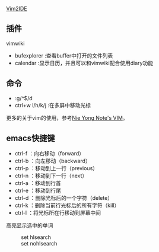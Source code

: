 [[Vim2IDE]]
== 插件 ==
vimwiki
* bufexplorer	:查看buffer中打开的文件列表
* calendar	:显示日历，并且可以和vimwiki配合使用diary功能

== 命令 ==
* :g/^$/d
* ctrl+w l/h/k/j    :在多屏中移动光标

更多的关于vim的使用，参考[[wiki_ny/Vim|Nie Yong Note's VIM]]。

== emacs快捷键 ==
* ctrl-f	：向右移动（forward）
* ctrl-b	：向左移动（backward）
* ctrl-p	：移动到上一行（previous）
* ctrl-n	：移动到下一行（next）
* ctrl-a	：移动到行首
* ctrl-e	：移动到行尾
* ctrl-d	：删除光标后的一个字符（delete）
* ctrl-k	：删除当前行光标后的所有字符（kill）
* ctrl-l	：将光标所在行移动到屏幕中间


高亮显示选中的单词

:set hlsearch
:set nohlsearch
